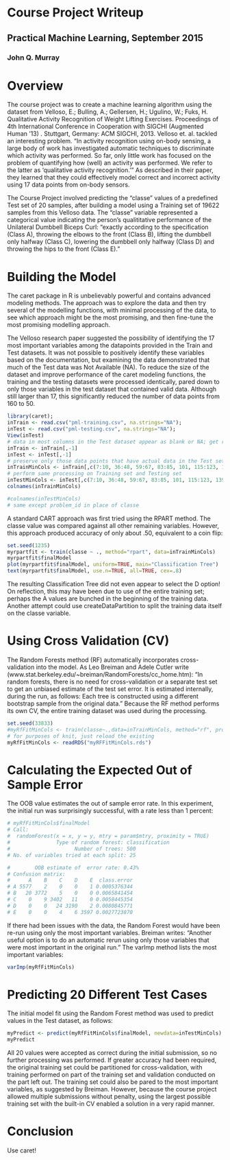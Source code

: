 # Course Project Writeup
##  Practical Machine Learning, September 2015 
### John Q. Murray 

# Overview

The course project was to create a machine learning algorithm using the dataset from Velloso, E.; Bulling, A.; Gellersen, H.; Ugulino, W.; Fuks, H. Qualitative Activity Recognition of Weight Lifting Exercises. 
Proceedings of 4th International Conference in Cooperation with SIGCHI (Augmented Human '13) . Stuttgart, Germany: ACM SIGCHI, 2013. Velloso et. al. tackled an interesting problem. "In activity recognition using on-body sensing, a large body of work has investigated automatic techniques to discriminate which activity was performed.
So far, only little work has focused on the problem of quantifying how (well) an activity was performed. We refer to the latter as 'qualitative activity recognition.'" As described in their paper, they learned that they could effectively model correct and incorrect activity using 17 data points from on-body sensors. 

The Course Project involved predicting the "classe" values of a predefined Test set of 20 samples, after building a model using a Training set of 19622 samples from this Velloso data. The "classe" variable represented a categorical value indicating the person's qualititative performance 
of the Unilateral Dumbbell Biceps Curl: "exactly according to the specification (Class A), throwing the elbows to the front (Class B), lifting the dumbbell only halfway (Class C), lowering the dumbbell only halfway (Class D) and throwing the hips to the front (Class E)."

# Building the Model

The caret package in R is unbelievably powerful and contains advanced modeling methods. The approach was to explore the data and then try several of the modelling functions,
with minimal processing of the data, to see which approach might be the most promising, and then fine-tune the most promising modelling approach. 

The Velloso research paper suggested the possibility of identifying the 17 most important variables among the datapoints provided in the Train and Test datasets. It was not possible to positively identify these variables based on the documentation, but examining the data demonstrated that much of the Test data was Not Available (NA). 
To reduce the size of the dataset and improve performance of the caret modeling functions, the training and the testing datasets were processed identically, pared down to only those variables in the test dataset that contained valid data. Although still larger than 17, this significantly reduced the number of data points from 160 to 50.

```r
library(caret);
inTrain <- read.csv("pml-training.csv", na.strings="NA");
inTest <- read.csv("pml-testing.csv", na.strings="NA");
View(inTest)
# data in most columns in the Test dataset appear as blank or NA; get rid of index to start
inTrain <- inTrain[,-1]
inTest <- inTest[,-1]
# preserve only those data points that have actual data in the Test set
inTrainMinCols <- inTrain[,c(7:10, 36:48, 59:67, 83:85, 101, 115:123, 139, 150:159)]
# perform same processing on Training set and Testing set
inTestMinCols <- inTest[,c(7:10, 36:48, 59:67, 83:85, 101, 115:123, 139, 150:159)]
colnames(inTrainMinCols)

#colnames(inTestMinCols)
# same except problem_id in place of classe
```

A standard CART approach was first tried using the RPART method. The classe value was compared against all other remaining variables. 
However, this approach produced accuracy of only about .50, equivalent to a coin flip:

```r
set.seed(1235)
myrpartfit <- train(classe ~ ., method="rpart", data=inTrainMinCols) 
myrpartfit$finalModel
plot(myrpartfit$finalModel, uniform=TRUE, main="Classification Tree")
text(myrpartfit$finalModel, use.n=TRUE, all=TRUE, cex=.8)
```

The resulting Classification Tree did not even appear to select the D option! On reflection, this may have been due to use of the entire training set; perhaps the A values 
are bunched in the beginning of the training data. Another attempt could use createDataPartition to split the training data itself on the classe variable.

# Using Cross Validation (CV)

The Random Forests method (RF) automatically incorporates cross-validation into the model. As Leo Breiman and Adele Cutler write (www.stat.berkeley.edu/~breiman/RandomForests/cc_home.htm): 
"In random forests, there is no need for cross-validation or a separate test set to get an unbiased estimate of the test set error. It is estimated internally, during the run, as follows:
Each tree is constructed using a different bootstrap sample from the original data." Because the RF method performs its own CV, the entire training dataset was used during the processing.

```r
set.seed(33833)
#myRfFitMinCols <- train(classe~.,data=inTrainMinCols, method="rf", prox=TRUE);
# for purposes of knit, just reload the existing 
myRfFitMinCols <- readRDS("myRFFitMinCols.rds")
``` 

# Calculating the Expected Out of Sample Error

The OOB value estimates the out of sample error rate. In this experiment, the initial run was surprisingly successful, with a rate less than 1 percent:

```r
# myRfFitMinCols$finalModel
# Call:
#  randomForest(x = x, y = y, mtry = param$mtry, proximity = TRUE) 
#               Type of random forest: classification
#                     Number of trees: 500
# No. of variables tried at each split: 25

#        OOB estimate of  error rate: 0.43%
# Confusion matrix:
#      A    B    C    D    E  class.error
# A 5577    2    0    0    1 0.0005376344
# B   20 3772    5    0    0 0.0065841454
# C    0    9 3402   11    0 0.0058445354
# D    0    0   24 3190    2 0.0080845771
# E    0    0    4    6 3597 0.0027723870
```

If there had been issues with the data, the Random Forest would have been re-run using only the most important variables.
Breiman writes: "Another useful option is to do an automatic rerun using only those variables that were most important in the original run."
The varImp method lists the most important variables:

```r
varImp(myRfFitMinCols)
```

# Predicting 20 Different Test Cases

The initial model fit using the Random Forest method was used to predict values in the Test dataset, as follows:

```r
myPredict <- predict(myRfFitMinCols$finalModel, newdata=inTestMinCols)
myPredict
```

All 20 values were accepted as correct during the initial submission, so no further processing was performed. 
If greater accuracy had been required, the original training set could be partitioned for cross-validation, with training performed on part of the training set and validation conducted on the part left out. The training set could also be pared to the most important variables, as suggested by Breiman. However, because the course project allowed multiple submissions without penalty, using the largest possible training set with the built-in CV enabled a solution in a very rapid manner. 

# Conclusion

Use caret! 

